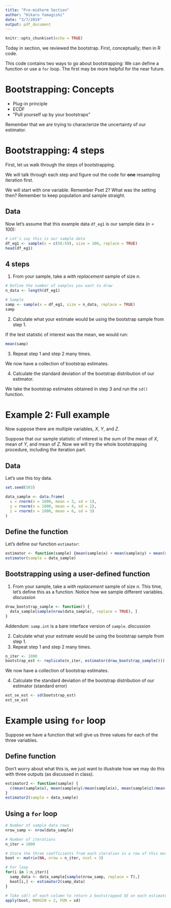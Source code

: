 ```yaml
---
title: "Pre-midterm Section"
author: "Hikaru Yamagishi"
date: "3/7/2019"
output: pdf_document
---
```


```r
knitr::opts_chunk$set(echo = TRUE)
```

Today in section, we reviewed the bootstrap. First, conceptually; then in R code.

This code contains two ways to go about bootstrapping: We can define a function or use a `for` loop. The first may be more helpful for the near future.


# Bootstrapping: Concepts

* Plug-in principle
* ECDF
* "Pull yourself up by your bootstraps"

Remember that we are trying to characterize the uncertainty of our estimator.


# Bootstrapping: 4 steps

First, let us walk through the steps of bootstrapping. 

We will talk through each step and figure out the code for **one** resampling iteration first.

We will start with one variable. Remember Pset 2? What was the setting then? Remember to keep population and sample straight.

## Data

Now let's assume that this example data `df_eg1` is our sample data ($n=100$):

```r
# Let's say this is our sample data
df_eg1 <- sample(x = c(56:59), size = 100, replace = TRUE)
head(df_eg1)
```

## 4 steps

1. From your sample, take a *with replacement* sample of size $n$.

```r
# Define the number of samples you want to draw
n_data <- length(df_eg1)

# Sample
samp <- sample(x = df_eg1, size = n_data, replace = TRUE)
samp
```

2. Calculate what your estimate would be using the bootstrap sample from step 1.

If the test statistic of interest was the mean, we would run:

```r
mean(samp)
```

3. Repeat step 1 and step 2 many times.

We now have a collection of bootstrap estimates.

4. Calculate the standard deviation of the bootstrap distribution of our estimator.

We take the bootstrap estimates obtained in step 3 and run the `sd()` function.


# Example 2: Full example

Now suppose there are multiple variables, $X$, $Y$, and $Z$.

Suppose that our sample statistic of interest is the sum of the mean of $X$, mean of $Y$, and mean of $Z$. Now we will try the whole bootstrapping procedure, including the iteration part.


## Data

Let's use this toy data.

```r
set.seed(503)

data_sample <- data.frame(
  x = rnorm(n = 1000, mean = 3, sd = 1),
  y = rnorm(n = 1000, mean = 4, sd = 2),
  z = rnorm(n = 1000, mean = 6, sd = 3)
)
```

## Define the function

Let's define our function `estimator`:

```r
estimator <- function(sample) {mean(sample$x) + mean(sample$y) + mean(sample$z)}
estimator(sample = data_sample)
```

## Bootstrapping using a user-defined function

1. From your sample, take a *with replacement* sample of size $n$. This time, let's define this as a function. Notice how we sample different variables. *discussion*

```r
draw_bootstrap_sample <- function() {
  data_sample[sample(nrow(data_sample), replace = TRUE), ]
}
```

Addendum: `samp.int` is a bare interface version of `sample`. *discussion*

2. Calculate what your estimate would be using the bootstrap sample from step 1.
3. Repeat step 1 and step 2 many times.

```r
n_iter <- 1000
bootstrap_est <- replicate(n_iter, estimator(draw_bootstrap_sample()))
```

We now have a collection of bootstrap estimates.

4. Calculate the standard deviation of the bootstrap distribution of our estimator (standard error)

```r
est_se_est <- sd(bootstrap_est)
est_se_est
```


# Example using `for` loop

Suppose we have a function that will give us three values for each of the three variables.

## Define function

Don't worry about what this is, we just want to illustrate how we may do this with three outputs (as discussed in class).

```r
estimator2 <- function(sample) {
  c(mean(sample$x), mean(sample$y)/mean(sample$x), mean(sample$z)/mean(sample$x))
}
estimator2(sample = data_sample)
```

## Using a `for` loop

```r
# Number of sample data rows
nrow_samp <- nrow(data_sample)

# Number of iterations
n_iter = 1000

# Store the three coefficients from each iteration in a row of this matrix.
boot <- matrix(NA, nrow = n_iter, ncol = 3)

# For loop 
for(i in 1:n_iter){
  samp_data <- data_sample[sample(nrow_samp, replace = T),]
  boot[i,] <- estimator2(samp_data)
}

# Take sd() of each column to return a bootstrapped SE on each estimate.
apply(boot, MARGIN = 2, FUN = sd)
```



